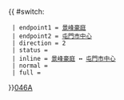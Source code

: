 {{ #switch: {{{format|}}}
  | endpoint1 = [[景峰豪庭]]
  | endpoint2 = [[屯門市中心]]
  | direction = 2
  | status = 
  | inline = [[景峰豪庭]] ↔ [[屯門市中心]]
  | normal =
  | full =
}}<noinclude>[[category:新界專線小巴路線模板|046A]]</noinclude>